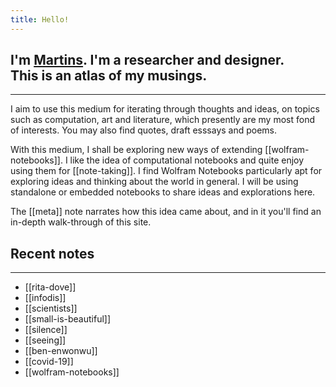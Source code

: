 ```yaml
---
title: Hello!
---
```


<p>
  <h2>
    I'm <a href="https://martinssamuel.com" target="_blank">Martins</a>. I'm a researcher and designer.<br/>
    This is an atlas of my musings.
  </h2>
</p>

---

I aim to use this medium for iterating through thoughts and ideas, on topics such as computation, art and literature, which presently are my most fond of interests. You may also find quotes, draft esssays and poems.

With this medium, I shall be exploring new ways of extending [[wolfram-notebooks]]. I like the idea of computational notebooks and quite enjoy using them for [[note-taking]]. I find Wolfram Notebooks particularly apt for exploring ideas and thinking about the world in general. I will be using standalone or embedded notebooks to share ideas and explorations here.

The [[meta]] note narrates how this idea came about, and in it you'll find an in-depth walk-through of this site.

## Recent notes
---

- [[rita-dove]]
- [[infodis]]
- [[scientists]]
- [[small-is-beautiful]]
- [[silence]]
- [[seeing]]
- [[ben-enwonwu]]
- [[covid-19]]
- [[wolfram-notebooks]]
